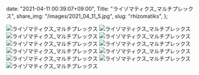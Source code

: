   date: "2021-04-11 00:39:07+09:00",
  Title: "ライゾマティクス_マルチプレックス",
  share_img: "/images/2021_04_11_5.jpg",
  slug: "rhizomatiks",
};

![ライゾマティクス_マルチプレックス](/images/2021_04_11_1.jpg)
![ライゾマティクス_マルチプレックス](/images/2021_04_11_2.jpg)
![ライゾマティクス_マルチプレックス](/images/2021_04_11_3.jpg)
![ライゾマティクス_マルチプレックス](/images/2021_04_11_4.jpg)
![ライゾマティクス_マルチプレックス](/images/2021_04_11_5.jpg)
![ライゾマティクス_マルチプレックス](/images/2021_04_11_6.jpg)
![ライゾマティクス_マルチプレックス](/images/2021_04_11_7.jpg)
![ライゾマティクス_マルチプレックス](/images/2021_04_11_8.jpg)
![ライゾマティクス_マルチプレックス](/images/2021_04_11_9.jpg)
![ライゾマティクス_マルチプレックス](/images/2021_04_11_10.jpg)
![ライゾマティクス_マルチプレックス](/images/2021_04_11_11.jpg)
